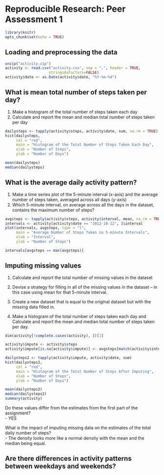 # Reproducible Research: Peer Assessment 1
```r
library(knitr)
opts_chunk$set(echo = TRUE)
```

## Loading and preprocessing the data
```r
unzip("activity.zip")
activity <- read.csv("activity.csv", sep = ",", header = TRUE, 
                    stringsAsFactors=FALSE)
activity$date <- as.Date(activity$date, "%Y-%m-%d")
```

## What is mean total number of steps taken per day?
1. Make a histogram of the total number of steps taken each day  
2. Calculate and report the mean and median total number of steps taken per day  
```r
dailysteps <- tapply(activity$steps, activity$date, sum, na.rm = TRUE)
hist(dailysteps, 
     col = "red",
     main = "Histogram of the Total Number of Steps Taken Each Day", 
     xlab = "Number of Steps",
     ylab = "Number of Days")

mean(dailysteps)
median(dailysteps)
```

## What is the average daily activity pattern?
1. Make a time series plot of the 5-minute interval (x-axis) 
and the average number of steps taken, averaged across all days (y-axis)  
2. Which 5-minute interval, on average across all the days in the dataset, 
contains the maximum number of steps?  
```r
avgsteps <- tapply(activity$steps, activity$interval, mean, na.rm = TRUE)
intervals <- activity[activity$date == "2012-10-12", ]$interval
plot(intervals, avgsteps, type = "l",
     main = "Average Number of Steps Taken in 5-minute Intervals",
     xlab = "Interval",
     ylab = "Number of Steps")

intervals[avgsteps == max(avgsteps)]
```

## Imputing missing values
1. Calculate and report the total number of missing values in the dataset  

2. Devise a strategy for filling in all of the missing values in the dataset -- 
in this case using mean for that 5-minute interval.   

3. Create a new dataset that is equal to the original dataset but with the missing data filled in.  

4. Make a histogram of the total number of steps taken each day and 
Calculate and report the mean and median total number of steps taken per day. 
```r
dim(activity[!complete.cases(activity), ])[1]

activity$impute <- activity$steps
activity$impute[is.na(activity$impute)] <- avgsteps[match(activity$interval, intervals)]   

dailysteps2 <- tapply(activity$impute, activity$date, sum)
hist(dailysteps2, 
     col = "red",
     main = "Histogram of the Total Number of Steps After Imputing", 
     xlab = "Number of Steps",
     ylab = "Number of Days")

mean(dailysteps2)
median(dailysteps2)
summary(activity)
```
Do these values differ from the estimates from the first part of the assignment?  
- YES  

What is the impact of imputing missing data on the estimates of the total daily number of steps?  
- The density looks more like a normal density with the mean and the median being equal. 

## Are there differences in activity patterns between weekdays and weekends?
